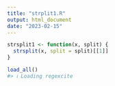 ```yaml
---
title: "strplit1.R"
output: html_document
date: "2023-02-15"
---
```



```r
strsplit1 <- function(x, split) {
  strsplit(x, split = split)[[1]]
}
```

```r
load_all()
#> ℹ Loading regexcite
```
